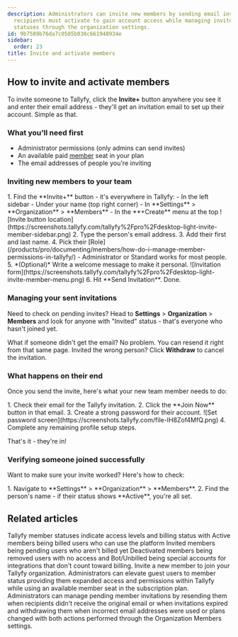 ```yaml
---
description: Administrators can invite new members by sending email invitations which
  recipients must activate to gain account access while managing invites and member
  statuses through the organization settings.
id: 9b7589b76da7c0585b030c661948934e
sidebar:
  order: 23
title: Invite and activate members
---
```



## How to invite and activate members

To invite someone to Tallyfy, click the **Invite+** button anywhere you see it and enter their email address - they'll get an invitation email to set up their account. Simple as that.

### What you'll need first
- Administrator permissions (only admins can send invites)
- An available paid [member](/products/pro/documenting/members/) seat in your plan
- The email addresses of people you're inviting

### Inviting new members to your team

<Steps>
1. Find the **Invite+** button - it's everywhere in Tallyfy:
    - In the left sidebar
    - Under your name (top right corner)
    - In **Settings** > **Organization** > **Members**
    - In the **+Create** menu at the top
   ![Invite button location](https://screenshots.tallyfy.com/tallyfy%2Fpro%2Fdesktop-light-invite-member-sidebar.png)
2. Type the person's email address.
3. Add their first and last name.
4. Pick their [Role](/products/pro/documenting/members/how-do-i-manage-member-permissions-in-tallyfy/) - Administrator or Standard works for most people.
5. *(Optional)* Write a welcome message to make it personal.
   ![Invitation form](https://screenshots.tallyfy.com/tallyfy%2Fpro%2Fdesktop-light-invite-member-menu.png)
6. Hit **Send Invitation**. Done.
</Steps>

### Managing your sent invitations

Need to check on pending invites? Head to **Settings** > **Organization** > **Members** and look for anyone with "Invited" status - that's everyone who hasn't joined yet.

What if someone didn't get the email? No problem. You can resend it right from that same page. Invited the wrong person? Click **Withdraw** to cancel the invitation.

### What happens on their end

Once you send the invite, here's what your new team member needs to do:

<Steps>
1. Check their email for the Tallyfy invitation.
2. Click the **Join Now** button in that email.
3. Create a strong password for their account.
   ![Set password screen](https://screenshots.tallyfy.com/file-IH8Zof4MfQ.png)
4. Complete any remaining profile setup steps.
</Steps>

That's it - they're in!

### Verifying someone joined successfully

Want to make sure your invite worked? Here's how to check:

<Steps>
1. Navigate to **Settings** > **Organization** > **Members**.
2. Find the person's name - if their status shows **Active**, you're all set.
</Steps>


## Related articles
<CardGrid>
<LinkTitleCard header="<b>Org Settings > Understanding Member Statuses</b>" href="/products/pro/settings/org-settings/understanding-member-statuses/" > Tallyfy member statuses indicate access levels and billing status with Active members being billed users who can use the platform Invited members being pending users who aren't billed yet Deactivated members being removed users with no access and Bot/Unbilled being special accounts for integrations that don't count toward billing. </LinkTitleCard>
<LinkTitleCard header="<b>Members > Invite member</b>" href="/products/pro/integrations/open-api/code-samples/members/invite-member/" > Invite a new member to join your Tallyfy organization. </LinkTitleCard>
<LinkTitleCard header="<b>Guests > Convert a guest into a member</b>" href="/products/pro/documenting/guests/convert_guest_into_member/" > Administrators can elevate guest users to member status providing them expanded access and permissions within Tallyfy while using an available member seat in the subscription plan. </LinkTitleCard>
<LinkTitleCard header="<b>Members > Resending or withdrawing invites</b>" href="/products/pro/documenting/members/how-to-resend-or-withdraw-invites-in-tallyfy/" > Administrators can manage pending member invitations by resending them when recipients didn't receive the original email or when invitations expired and withdrawing them when incorrect email addresses were used or plans changed with both actions performed through the Organization Members settings. </LinkTitleCard>
</CardGrid>